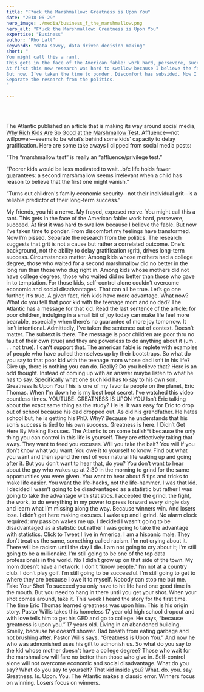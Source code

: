 ```yaml
---
title: "F*uck the Marshmallow: Greatness is Upon You"
date: "2018-06-29"
hero_image: ./media/business_f_the_marshmallow.png
hero_alt: "F*uck the Marshmallow: Greatness is Upon You"
expertise: "Business"
author: "Rho Lall"
keywords: "data savvy, data driven decision making"
short: "
You might call this a rant. 
This gets in the face of the American fable: work hard, persevere, succeed. 
At first this new research was hard to swallow because I believe the fable. 
But now, I’ve taken the time to ponder. Discomfort has subsided. Now I’m pissed.
Separate the research from the politics.
"

---
```

<br/>
<br/>

The Atlantic published an article that is making its way around social media, [<u>Why Rich Kids Are So Good at the Marshmallow Test</u>](https://web.archive.org/web/20200120001040/https://www.theatlantic.com/family/archive/2018/06/marshmallow-test/561779/). 
Affluence—not willpower—seems to be what’s behind some kids' capacity to delay gratification. Here are some take aways i clipped from social media posts:

“The “marshmallow test” is really an “affluence/privilege test.”

“Poorer kids would be less motivated to wait...b/c life holds fewer guarantees:  a second marshmallow seems irrelevant when a child has reason to believe that the first one might vanish.”

“Turns out children's family economic security--not their individual grit--is a reliable predictor of their long-term success.”

My friends, you hit a nerve. My frayed, exposed nerve. You might call this a rant. This gets in the face of the American fable: work hard, persevere, succeed. At first it was hard to swallow because I believe the fable. But now I’ve taken time to ponder. From discomfort my feelings have transformed. Now I’m pissed.
Separate the research from the politics.
The research suggests that grit is not a cause but rather a correlated outcome. One’s background, not the ability to delay gratification (grit), drives long-term success. Circumstances matter.
Among kids whose mothers had a college degree, those who waited for a second marshmallow did no better in the long run than those who dug right in.
Among kids whose mothers did not have college degrees, those who waited did no better than those who gave in to temptation. For those kids, self-control alone couldn’t overcome economic and social disadvantages.
That can all be true. Let’s go one further, it’s true. A given fact, rich kids have more advantage.
What now?
What do you tell that poor kid with the teenage mom and no dad?
The Atlantic has a message for that kid. Read the last sentence of the article: for poor children, indulging in a small bit of joy today can make life feel more bearable, especially when there’s no guarantee of more joy tomorrow.
It isn’t intentional. Admittedly, I’ve  taken the sentence out of context. Doesn’t matter. The subtext is there. The message is poor children are poor thru no fault of their own (true) and they are powerless to do anything about it (um . . . not true).
I can’t support that. The american fable is replete with examples of people who have pulled themselves up by their bootstraps. So what do you say to that poor kid with the teenage mom whose dad isn’t in his life? Give up, there is nothing you can do. Really? Do you believe that? Here is an odd thought. Instead of coming up with an answer maybe listen to what he has to say. Specifically what one such kid has to say to his own son.
Greatness Is Upon You
This is one of my favorite people on the planet, Eric Thomas. When I’m down he is my best kept secret. I’ve watched this video countless times.
YOUTUBE: GREATNESS IS UPON YOU
Isn’t Eric talking about the exact same thing as the study? He is. It was easy for Eric to drop out of school because his dad dropped out. As did his grandfather. He hates school but, he is getting his PhD. Why? Because he understands that his son’s success is tied to his own success. Greatness is here.
I Didn’t Get Here By Making Excuses.
The Atlantic is on some bullsh*t because the only thing you can control in this life is yourself. They are effectively taking that away. They want to feed you excuses. Will you take the bait? You will if you don’t know what you want. You owe it to yourself to know.
Find out what you want and then spend the rest of your natural life waking up and going after it. But you don’t want to hear that, do you? You don’t want to hear about the guy who wakes up at 2:30 in the morning to grind for the same opportunities you were given. You want to hear about 5 tips and tricks to make life easier. You want the life-hacks, not the life-hammer.
I was that kid. I decided I wasn’t going to be disadvantaged as a statistic but rather I was going to take the advantage with statistics. I accepted the grind, the fight, the work, to do everything in my power to press forward every single day and learn what I’m missing along the way. Because winners win. And losers lose. I didn’t get here making excuses. I wake up and I grind. No alarm clock required: my passion wakes me up.
I decided I wasn’t going to be disadvantaged as a statistic but rather I was going to take the advantage with statistics.
Click to Tweet
I live in America. I am a hispanic male. They don’t treat us the same, something called racism. I’m not crying about it. There will be racism until the day I die. I am not going to cry about it; I’m still going to be a millionaire. I’m still going to be one of the top data professionals in the world. No I didn’t grow up on that side of the town. My mom doesn’t have a network. I don’t “know people.” I’m not at a country club. I don’t play golf. I’m still going to be successful. I’m still going to get to where they are because I owe it to myself. Nobody can stop me but me.
Take Your Shot
To succeed you only have to hit life hard one good time in the mouth. But you need to hang in there until you get your shot. When your shot comes around, take it.
This week I heard the story for the first time. The time Eric Thomas learned greatness was upon him. This is his origin story. Pastor Willis takes this homeless 17 year old high school dropout and with love tells him to get his GED and go to college. He says, “because greatness is upon you.” 17 years old. Living in an abandoned building. Smelly, because he doesn’t shower. Bad breath from eating garbage and not brushing after. Pastor Willis says, “Greatness is Upon You.” And now he who was admonished uses his gift to admonish us.
So what do you say to the kid whose mother doesn't have a college degree? Those who wait for the marshmallow will fare no better than those who give in. Self-control alone will not overcome economic and social disadvantage. What do you say? What do you say to yourself? That kid inside you? What. do. you. say.
Greatness. Is. Upon. You.
The Atlantic makes a classic error. Winners focus on winning. Losers focus on winners.
